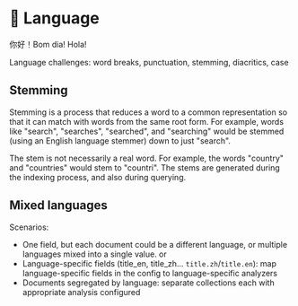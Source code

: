 # 📘 Language

你好！Bom dia! Hola!

Language challenges: word breaks, punctuation, stemming, diacritics, case

## Stemming

Stemming is a process that reduces a word to a common representation so that it can match
with words from the same root form. For example, words like "search", "searches", "searched", and
"searching" would be stemmed (using an English language stemmer) down to just "search".

The stem is not necessarily a real word. For example, the words "country" and "countries" would 
stem to "countri". The stems are generated during the indexing process, and also during querying.

## Mixed languages

Scenarios:
  * One field, but each document could be a different language, or multiple languages
    mixed into a single value. or 
  * Language-specific fields (title_en, title_zh... `title.zh`/`title.en`): map language-specific fields
    in the config to language-specific analyzers
  * Documents segregated by language: separate collections each with appropriate analysis configured
